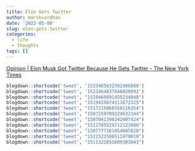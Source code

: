 ```yaml
---
title: Elon Gets Twitter
author: Harshvardhan
date: '2022-05-08'
slug: elon-gets-twitter
categories:
  - life
  - thoughts
tags: []
---
```


[Opinion \| Elon Musk Got Twitter Because He Gets Twitter - The New York Times](https://www.nytimes.com/2022/04/27/opinion/elon-musk-twitter.html)

```r
blogdown::shortcode('tweet', '1523465632502906880')
blogdown::shortcode('tweet', '1523464037048020992')
blogdown::shortcode('tweet', "1519469891455234048")
blogdown::shortcode('tweet', "1519415674111672325")
blogdown::shortcode('tweet', "1517215066550116354")
blogdown::shortcode('tweet', "1507259709224632344")
blogdown::shortcode('tweet', "1507041396242407424")
blogdown::shortcode('tweet', "1512785529712123906")
blogdown::shortcode('tweet', "1507777261654605828")
blogdown::shortcode('tweet', "1521523506512470018")
blogdown::shortcode('tweet', "1511322655609303043")
```

